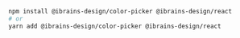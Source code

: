 ```bash
npm install @ibrains-design/color-picker @ibrains-design/react
# or
yarn add @ibrains-design/color-picker @ibrains-design/react
```
